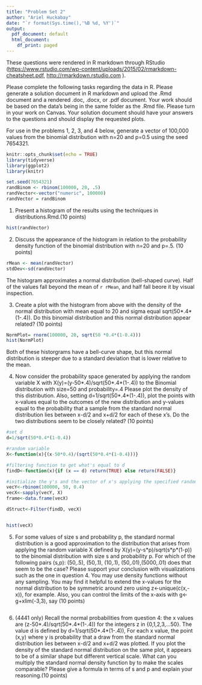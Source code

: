 ---
title: "Problem Set 2"
author: "Ariel Huckabay"
date: "`r format(Sys.time(),'%B %d, %Y')`"
output:
  pdf_document: default
  html_document:
    df_print: paged
---
These questions were rendered in R markdown through RStudio (<https://www.rstudio.com/wp-content/uploads/2015/02/rmarkdown-cheatsheet.pdf>, <http://rmarkdown.rstudio.com> ).

Please complete the following tasks regarding the data in R. Please generate a solution document in R markdown and upload the .Rmd document and a rendered  .doc, .docx, or .pdf document.  Your work should be based  on the data's being in the same folder as the .Rmd file. Please turn in your work on Canvas. Your solution document should have your answers to the questions and should display the requested plots.


For use in the problems 1, 2, 3, and 4 below, generate a vector of 100,000 values from the binomial distribution with n=20 and p=0.5 using the seed 7654321. 

```{r}
knitr::opts_chunk$set(echo = TRUE)
library(tidyverse)
library(ggplot2)
library(knitr)

set.seed(7654321)
randBinom <- rbinom(100000, 20, .5)
randVector<-vector("numeric", 100000)
randVector = randBinom

```

1. Present a histogram of the results using the techniques in distributions.Rmd.(10 points) 

```{r}
hist(randVector)

```

2. Discuss the appearance of the histogram in relation to the probability density function of the binomial distribution with n=20 and p=.5. (10 points)



```{r}
rMean <- mean(randVector)
stdDev<-sd(randVector)
```

The histogram approximates a normal distribution (bell-shaped curve). Half of the values fall beyond the mean of `r rMean`, and half fall beore it by visual inspection.  

3. Create a plot with the histogram from above with the density of the normal distribution with mean equal to 20 and sigma equal sqrt(50\*.4\*(1-.4)). Do this binomial distribution and this normal distribution appear related?  (10 points)

```{r}
NormPlot= rnorm(100000, 20, sqrt(50 *0.4*(1-0.4)))
hist(NormPlot)
```

Both of these historgrams have a bell-curve shape, but this normal distribution is steeper due to a standard deviation that is lower relative to the mean.  


4. Now consider the probability space generated by applying the random variable X with X(y)=(y-50\*.4)/sqrt(50\*.4\*(1-.4)) to the Binomial distribution with size=50 and probability=.4 Please plot the density of this distribution. Also, setting d=1/sqrt(50\*.4\*(1-.4)), plot the points with x-values equal to the outcomes of the new distribution and y-values equal to the probability that a sample from the standard normal distribution lies between x-d/2 and x+d/2 for each of these x's. Do the two distributions seem to be closely related? (10 points) 

```{r}
#set d
d=1/sqrt(50*0.4*(1-0.4))

#random variable 
X<-function(x){(x-50*0.4)/(sqrt(50*0.4*(1-0.4)))}

#filtering function to get what's equal to d
findD<-function(x){if (x == d) return(TRUE) else return(FALSE)}

#initialize the y's and the vector of x's applying the specified random variable function
vecY<-rbinom(100000, 50, 0.4)
vecX<-sapply(vecY, X)
frame<-data.frame(vecX)

dStruct<-Filter(findD, vecX)


hist(vecX)


```


5. For some values of size s and probability p, the standard normal distribution is a good approximation to the distribution that arises from applying the random variable X defined by X(y)=(y-s\*p)/sqrt(s\*p\*(1-p)) to the binomial distribution with size s and probability p. For which of the following pairs (s,p): (50,.5), (50,.1), (10,.1), (50,.01),(5000,.01) does that seem to be the case? Please support your conclusion with visualizations such as the one in question 4. You may use density functions without any sampling. You may find it helpful to extend the x-values for the normal distribution to be symmetric around zero using z<-unique(c(x,-x)), for example. Also, you can control the limits of the x-axis with g<-g+xlim(-3,3), say (10 points)

```{r}

```

6. (4441 only) Recall the normal probabilities from question 4: the x values are (z-50\*.4)/sqrt(50\*.4\*(1-.4)) for the integers z in {0,1,2,3,...50}. The value d is defined by d=1/sqrt(50\*.4\*(1-.4)), For each x value, the point (x,y) where y is probability that a draw from the standard normal distribution lies between x-d/2 and x+d/2 was plotted. If you plot the density of the standard normal distribution on the same plot, it appears to be of a similar shape but different vertical scale. What can you multiply the standard normal density function by to make the scales comparable? Please give a formula in terms of s and p and explain your reasoning.(10 points)

```{r}

```


